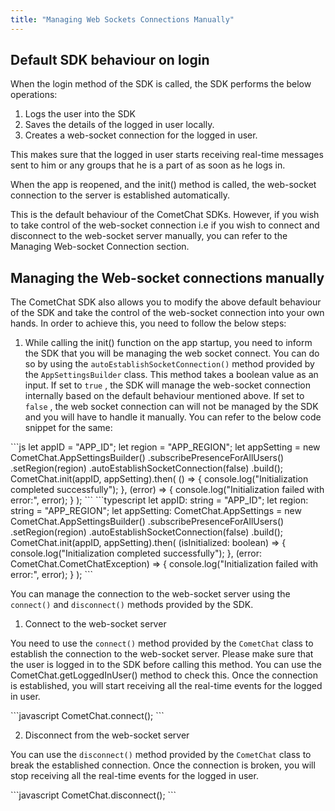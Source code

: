 ```yaml
---
title: "Managing Web Sockets Connections Manually"
---
```




## Default SDK behaviour on login

When the login method of the SDK is called, the SDK performs the below operations:

1. Logs the user into the SDK
2. Saves the details of the logged in user locally.
3. Creates a web-socket connection for the logged in user.

This makes sure that the logged in user starts receiving real-time messages sent to him or any groups that he is a part of as soon as he logs in.

When the app is reopened, and the init() method is called, the web-socket connection to the server is established automatically.

This is the default behaviour of the CometChat SDKs. However, if you wish to take control of the web-socket connection i.e if you wish to connect and disconnect to the web-socket server manually, you can refer to the Managing Web-socket Connection section.

## Managing the Web-socket connections manually

The CometChat SDK also allows you to modify the above default behaviour of the SDK and take the control of the web-socket connection into your own hands. In order to achieve this, you need to follow the below steps:

1. While calling the init() function on the app startup, you need to inform the SDK that you will be managing the web socket connect. You can do so by using the `autoEstablishSocketConnection()` method provided by the `AppSettingsBuilder` class. This method takes a boolean value as an input. If set to `true` , the SDK will manage the web-socket connection internally based on the default behaviour mentioned above. If set to `false` , the web socket connection can will not be managed by the SDK and you will have to handle it manually. You can refer to the below code snippet for the same:

<Tabs>
<Tab title="JavaScript">
```js
let appID = "APP_ID";
let region = "APP_REGION";
let appSetting = new CometChat.AppSettingsBuilder()
  .subscribePresenceForAllUsers()
  .setRegion(region)
  .autoEstablishSocketConnection(false)
  .build();
CometChat.init(appID, appSetting).then(
  () => {
    console.log("Initialization completed successfully");
  },
  (error) => {
    console.log("Initialization failed with error:", error);
  }
);
```

</Tab>

<Tab title="TypeScript">
```typescript
let appID: string = "APP_ID";
let region: string = "APP_REGION";
let appSetting: CometChat.AppSettings = new CometChat.AppSettingsBuilder()
  .subscribePresenceForAllUsers()
  .setRegion(region)
  .autoEstablishSocketConnection(false)
  .build();
CometChat.init(appID, appSetting).then(
  (isInitialized: boolean) => {
    console.log("Initialization completed successfully");
  },
  (error: CometChat.CometChatException) => {
    console.log("Initialization failed with error:", error);
  }
);
```

</Tab>

</Tabs>

You can manage the connection to the web-socket server using the `connect()` and `disconnect()` methods provided by the SDK.

1. Connect to the web-socket server

You need to use the `connect()` method provided by the `CometChat` class to establish the connection to the web-socket server. Please make sure that the user is logged in to the SDK before calling this method. You can use the CometChat.getLoggedInUser() method to check this. Once the connection is established, you will start receiving all the real-time events for the logged in user.

<Tabs>
<Tab title="Connect">
```javascript
CometChat.connect();
```

</Tab>

</Tabs>

2. Disconnect from the web-socket server

You can use the `disconnect()` method provided by the `CometChat` class to break the established connection. Once the connection is broken, you will stop receiving all the real-time events for the logged in user.

<Tabs>
<Tab title="Disconnect">
```javascript
CometChat.disconnect();
```

</Tab>

</Tabs>
